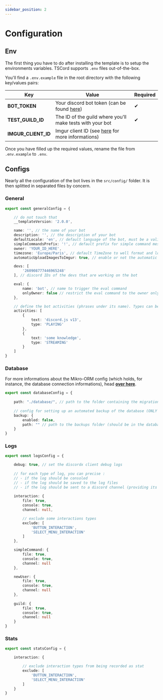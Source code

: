 ```yaml
---
sidebar_position: 2
---
```


# Configuration

## Env

The first thing you have to do after installing the template is to setup the environments variables.
TSCord supports `.env` files out-of-the-box.

You'll find a `.env.example` file in the root directory with the following key/values pairs:

| Key                 | Value                                                                                     | Required |
|---------------------|-------------------------------------------------------------------------------------------|----------|
| **BOT_TOKEN**       | Your discord bot token (can be found [here](https://discord.com/developers/applications)) | ✔        |
| **TEST_GUILD_ID**   | The ID of the guild where you'll make tests with your bot                                 | ✔        |
| **IMGUR_CLIENT_ID** | Imgur client ID (see [here](/docs/features/assets) for more informations)                 |          |

Once you have filled up the required values, rename the file from `.env.example` to `.env`.

## Configs

Nearly all the configuration of the bot lives in the `src/config/` folder. 
It is then splitted in separated files by concern.

### General

```ts title=src/config/general.ts
export const generalConfig = {

    // do not touch that
    __templateVersion: '2.0.0',

	name: '', // the name of your bot
	description: '', // the description of your bot
	defaultLocale: 'en', // default language of the bot, must be a valid locale
	simpleCommandsPrefix: '!', // default prefix for simple command messages (old way to do commands on discord)
	owner: 'YOUR_ID_HERE',
	timezone: 'Europe/Paris', // default TimeZone to well format and localize dates (logs, stats, etc)
	automaticUploadImagesToImgur: true, // enable or not the automatic assets upload

	devs: [
		'260908777446965248'
	], // discord IDs of the devs that are working on the bot 

	eval: {
		name: 'bot', // name to trigger the eval command
		onlyOwner: false // restrict the eval command to the owner only (if not, all the devs can trigger it)
	},

    // define the bot activities (phrases under its name). Types can be: PLAYING, LISTENING, WATCHING, STREAMING
    activities: [
		{
			text: 'discord.js v13',
			type: 'PLAYING'
		},
		{
			text: 'some knowledge',
			type: 'STREAMING'
		}
	]
}
```

### Database

For more informations about the Mikro-ORM config (which holds, for instance, the database connection informations), head **[over here](docs/features/database/orm)**.

```ts title=src/config/database.ts
export const databaseConfig = {
    
    path: "./database/", // path to the folder containing the migrations and SQLite database (if used)
    
    // config for setting up an automated backup of the database (ONLY FOR SQLITE)
    backup: {
        enabled: false,
        path: "" // path to the backups folder (should be in the database/ folder)
    }
}
```

### Logs

```ts title=src/config/logs.ts
export const logsConfig = {

    debug: true, // set the discordx client debug logs
		
    // for each type of log, you can precise :
    // - if the log should be consoled
    // - if the log should be saved to the log files
    // - if the log should be sent to a discord channel (providing its IP)
    
    interaction: {
        file: true,
        console: true,
        channel: null,

        // exclude some interactions types
        exclude: [
            'BUTTON_INTERACTION', 
            'SELECT_MENU_INTERACTION'
        ]
    },

    simpleCommand: {
        file: true,
        console: true,
        channel: null
    },

    newUser: {
        file: true,
        console: true,
        channel: null
    },
    
    guild: {
        file: true,
        console: true,
        channel: null
    }
}
```

### Stats

```ts title=src/config/stats.ts
export const statsConfig = {

    interaction: {

        // exclude interaction types from being recorded as stat
        exclude: [
            'BUTTON_INTERACTION',
            'SELECT_MENU_INTERACTION'
        ]
    }
}
```